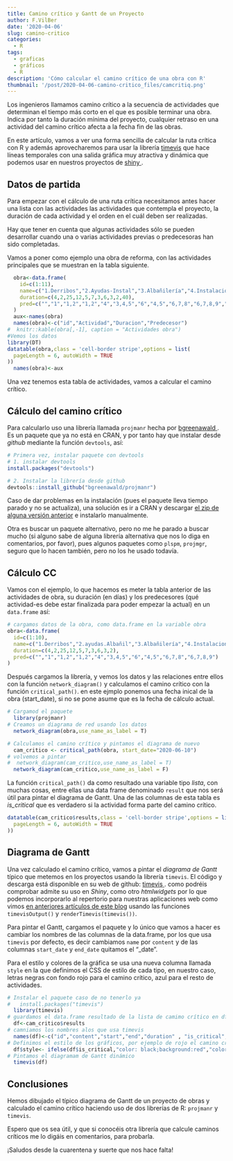 ```yaml
---
title: Camino crítico y Gantt de un Proyecto
author: F.VilBer
date: '2020-04-06'
slug: camino-critico
categories:
  - R
tags:
  - graficas
  - gráficos
  - R
description: 'Cómo calcular el camino crítico de una obra con R'
thumbnail: '/post/2020-04-06-camino-critico_files/camcritiq.png'
---
```


Los ingenieros llamamos camino crítico a la secuencia de actividades que determinan el tiempo más corto en el que es posible terminar una obra. Indica por tanto la duración mínima del proyecto, cualquier retraso en una actividad del camino crítico afecta a la fecha fin de las obras.

En este artículo, vamos a ver una forma sencilla de calcular la ruta crítica con R y además aprovecharemos para usar la librería [timevis](https://github.com/daattali/timevis) que hace líneas temporales con una salida gráfica muy atractiva y dinámica que podemos usar en nuestros proyectos de <a href="../Shiny-facil-con-flexdashboard" target="_blank" rel="noopener"><span>shiny</span> </a>.


## Datos de partida

Para empezar con el cálculo de una ruta crítica necesitamos antes hacer una lista con las actividades las actividades que contempla el proyecto, la duración de cada actividad y el orden en el cuál deben ser realizadas.

Hay que tener en cuenta que algunas actividades sólo se pueden desarrollar cuando una o varias actividades previas o predecesoras han sido completadas.

Vamos a poner como ejemplo una obra de reforma, con las actividades principales que se muestran en la tabla siguiente.

```r
  obra<-data.frame(
    id=c(1:11),
    name=c("1.Derribos","2.Ayudas-Instal","3.Albañilería","4.Instalaciones","5.Revestimientos","6.Pladur", "7.Carpintería","8.Equipamiento", "9.Pintura", "10.Limpieza","11.D.O"),
    duration=c(4,2,25,12,5,7,3,6,3,2,40),
    pred=c("","1","1,2","1,2","4","3,4,5","6","4,5","6,7,8","6,7,8,9","")
  )
  aux<-names(obra)
  names(obra)<-c("id","Actividad","Duracion","Predecesor")
#  knitr::kable(obra[,-1], caption = "Actividades obra")
#Vemos los datos
library(DT)
datatable(obra,class = 'cell-border stripe',options = list(
  pageLength = 6, autoWidth = TRUE
))
  names(obra)<-aux
```

Una vez tenemos esta tabla de actividades, vamos a calcular el camino crítico.

## Cálculo del camino crítico
Para calcularlo uso una librería llamada `projmanr` hecha por <a href="https://github.com/bgreenawald/projmanr" target="_blank" rel="noopener"><span>bgreenawald</span> </a>. Es un paquete que ya no está en CRAN, y por tanto hay que instalar desde *github* mediante la función `devtools`, así:

```r
# Primera vez, instalar paquete con devtools 
# 1. instalar devtools
install.packages("devtools")

# 2. Instalar la librería desde github
devtools::install_github("bgreenawald/projmanr")
```

Caso de dar problemas en la instalación (pues el paquete lleva tiempo parado y no se actualiza), una solución es ir a CRAN y descargar [el zip de alguna versión anterior](https://cran.r-project.org/src/contrib/Archive/projmanr/) e instalarlo manualmente.

Otra es buscar un paquete alternativo, pero no me he parado a buscar mucho (si alguno sabe de alguna librería alternativa que nos lo diga en comentarios, por favor), pues algunos paquetes como `plspm`, `projmgr`, seguro que lo hacen también, pero no los he usado todavía.

## Cálculo CC
Vamos con el ejemplo, lo que hacemos es meter la tabla anterior de las actividades de obra, su duración (en días) y los predecesores (qué actividad-es debe estar finalizada para poder empezar la actual) en un `data.frame` así:

```r
# cargamos datos de la obra, como data.frame en la variable obra
obra<-data.frame(
  id=c(1:10),
  name=c("1.Derribos","2.ayudas.Albañil","3.Albañilería","4.Instalaciones","5.Revestimientos","6.Pladur", "7.Carpintería","8.Equipamiento", "9.Pintura", "10.Limpieza"),
  duration=c(4,2,25,12,5,7,3,6,3,2),
  pred=c("","1","1,2","1,2","4","3,4,5","6","4,5","6,7,8","6,7,8,9")
)

```

Después cargamos la librería, y vemos los datos y las relaciones entre ellos con la función `network_diagram()` y calculamos el camino crítico con la función `critical_path()`. en este ejmplo ponemos una fecha inical de la obra (start_date), si no se pone asume que es la fecha de cálculo actual. 

```r
# Cargamod el paquete
  library(projmanr)
# Creamos un diagrama de red usando los datos
  network_diagram(obra,use_name_as_label = T)

# Calculamos el camino crítico y pintamos el diagrama de nuevo
  cam_critico <- critical_path(obra, start_date="2020-06-10")
# volvemos a pintar 
#  network_diagram(cam_critico,use_name_as_label = T)
  network_diagram(cam_critico,use_name_as_label = F)

```

La función `critical_path()` da como resultado una variable tipo *lista*, con muchas cosas, entre ellas una data frame denominado `result` que nos será útil para pintar el diagrama de Gantt. Una de las columnas de esta tabla es *is_critical* que es verdadero si la actividad forma parte del camino crítico.

```r

datatable(cam_critico$results,class = 'cell-border stripe',options = list(
  pageLength = 6, autoWidth = TRUE
))
```

## Diagrama de Gantt
Una vez calculado el camino crítico, vamos a pintar el *diagrama de Gantt* típico que metemos en los proyectos usando la librería `timevis`. El código y descarga está disponible en su web de github: <a href="https://github.com/daattali/timevis" target="_blank" rel="noopener"><span>timevis</span> </a>. como podréis comprobar admite su uso en *Shiny*, como otro *htmlwidgets* por lo que podemos incorporarlo al repertorio para nuestras aplicaciones web como vimos [en anteriores artículos de este blog](../Shiny-facil-con-flexdashboard-iv) usando las funciones `timevisOutput()` y `renderTimevis(timevis())`.

Para pintar el Gantt, cargamos el paquete y lo único que vamos a hacer es cambiar los nombres de las columnas de la data.frame, por los que usa `timevis` por defecto, es decir cambiamos `name` por `content` y de las columnas `start_date` y `end_date` quitamos el "_date".

Para el estilo y colores de la gráfica se usa una nueva columna llamada `style` en la que definimos el CSS de estilo de cada tipo, en nuestro caso, letras negras con fondo rojo para el camino crítico, azul para el resto de actividades. 

```r
# Instalar el paquete caso de no tenerlo ya
#   install.packages("timevis")
  library(timevis)
# guardamos el data.frame resultado de la lista de camimo crítico en df
  df<-cam_critico$results
# camniamos los nombres alos que usa timevis
  names(df)<-c("id","content","start","end","duration" , "is_critical", "pred_id")
# Definimos el estilo de los gráficos, por ejemplo de rojo el camino crítico
  df$style<- ifelse(df$is_critical,"color: black;background:red","color: blue")
# Pintamos el diagramam de Gantt dinámico
  timevis(df)
```


## Conclusiones

Hemos dibujado el típico diagrama de Gantt de un proyecto de obras y calculado el camino crítico haciendo uso de dos librerías de R: `projmanr` y `timevis`. 

Espero que os sea útil, y que si conocéis otra librería que calcule caminos críticos me lo digáis en comentarios, para probarla.

¡Saludos desde la cuarentena y suerte que nos hace falta!
